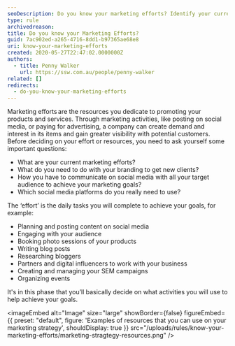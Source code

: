 ```yaml
---
seoDescription: Do you know your marketing efforts? Identify your current marketing activities and determine what's working and what's not to optimize your strategy.
type: rule
archivedreason:
title: Do you know your Marketing Efforts?
guid: 7ac902ed-a265-4716-8dd1-b97365ae68e8
uri: know-your-marketing-efforts
created: 2020-05-27T22:47:02.0000000Z
authors:
  - title: Penny Walker
    url: https://ssw.com.au/people/penny-walker
related: []
redirects:
  - do-you-know-your-marketing-efforts
---
```


Marketing efforts are the resources you dedicate to promoting your products and services. Through marketing activities, like posting on social media, or paying for advertising, a company can create demand and interest in its items and gain greater visibility with potential customers.
Before deciding on your effort or resources, you need to ask yourself some important questions:

- What are your current marketing efforts?
- What do you need to do with your branding to get new clients?
- How you have to communicate on social media with all your target audience to achieve your marketing goals?
- Which social media platforms do you really need to use?

The ‘effort’ is the daily tasks you will complete to achieve your goals, for example:

- Planning and posting content on social media
- Engaging with your audience
- Booking photo sessions of your products
- Writing blog posts
- Researching bloggers
- Partners and digital influencers to work with your business
- Creating and managing your SEM campaigns
- Organizing events

It's in this phase that you’ll basically decide on what activities you will use to help achieve your goals.


<imageEmbed
  alt="Image"
  size="large"
  showBorder={false}
  figureEmbed={{
    preset: "default",
    figure: 'Examples of resources that you can use on your marketing strategy',
    shouldDisplay: true
  }}
  src="/uploads/rules/know-your-marketing-efforts/marketing-stragtegy-resources.png"
/>